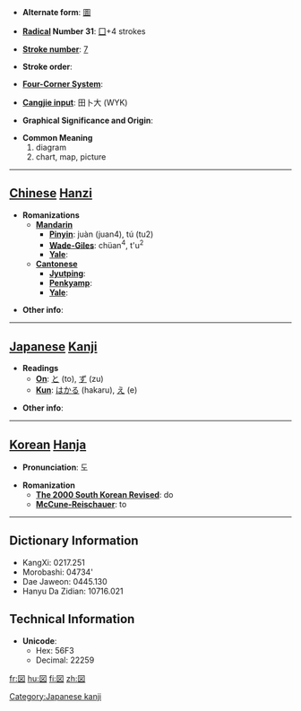 * '''Alternate form''': [[圖]]

* '''[[Wiktionary:Chinese radical index| Radical]] Number 31''': [[Wiktionary:Chinese radical index 囗|囗]]+4 strokes

* '''[[Wiktionary:Chinese total strokes index|Stroke number]]''': [[Wiktionary:Chinese total strokes index 7|7]]

* '''Stroke order''': 

* '''[[Wiktionary:Chinese four corner index|Four-Corner System]]''': 

* '''[[Wiktionary:Chinese Cangjie index|Cangjie input]]''': 田卜大 (WYK)

* '''Graphical Significance and Origin''': 

* '''Common Meaning'''
*#diagram
*# chart, map, picture


----

== [[Chinese]] [[Hanzi]] ==

* '''Romanizations'''
** '''[[Mandarin]]'''
*** '''[[Pinyin]]''': juàn (juan4), tú (tu2)
*** '''[[Wade-Giles]]''': chüan<sup>4</sup>, t'u<sup>2</sup>
*** '''[[Yale]]''': 
** '''[[Cantonese]]'''
*** '''[[Jyutping]]''':
*** '''[[Penkyamp]]''': 
*** '''[[Yale]]''': 

* '''Other info''': 

----

== [[Japanese]] [[Kanji]] ==

* '''Readings'''
** '''[[On]]''': [[と]] (to), [[ず]] (zu)
** '''[[Kun]]''': [[はかる]] (hakaru), [[え]] (e)

* '''Other info''':  

----

== [[Korean]] [[Hanja]] ==

* '''Pronunciation''': 도

* '''Romanization'''
** '''[[The 2000 South Korean Revised Romanization|The 2000 South Korean Revised]]''': do
** '''[[McCune-Reischauer]]''': to

----

== Dictionary Information ==

* KangXi: 0217.251
* Morobashi: 04734'
* Dae Jaweon: 0445.130
* Hanyu Da Zidian: 10716.021

== Technical Information ==

* '''Unicode''':
** Hex: 56F3
** Decimal: 22259

[[Category:Japanese kanji]]

[[fr:図]]
[[hu:図]]
[[fi:図]]
[[zh:図]]